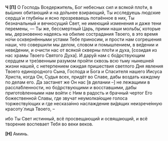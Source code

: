 **Ч [П]** О Господь Вседержитель, Бог небесных сил и всякой пло́ти, в вы́шних обитающий и на до́льнее взирающий, Ты исследуешь людские сердца́ и глуби́ны и ясно прозреваешь потаённое в них, Ты безначальный и вечносущий Свет, не имеющий изменения и даже тени перемены, — Ты же, бессмертный Царь, прими наши мольбы́, которые мы, дерзновенно надеясь на обилие сострадания Твоего, в это время но́чи осквернёнными устами Тебе приносим, и прости нам согрешения наши, что совершили мы делом, словом и помышлением, в ве́дении и неве́дении, и очисти нас от всякой скверны пло́ти и духа, <R>[</R>созидая из нас храмы Твоего Святого Духа<R>]</R>. И дару́й нам с бо́дрствующим сердцем и тре́звенным разумом пройти сквозь всю тьму нынешней жизни нашей, с нетерпением ожидая пришествия светлого Дня явления Твоего единородного Сына, Господа и Бога и Спасителя нашего Иисуса Христа, когда Он, Судья всех, придёт во Славе, дабы воздать каждому по делам его. Да застанет же Он нас <R>[</R>в делании –<R>]</R> не лежащими в рассла́бленности, но бо́дрствующими и восставшими, дабы пригото́вленными нам войти с Ним в радость и брачный чертог Его божественной Славы, где звучат неумолка́ющие голоса торжеству́ющих и где несказа́нно наслаждение ви́дящих неизрече́нную красоту́ лица Твоего, –

ибо Ты Свет истинный, всё просвещающий и освящающий, и всё творение воспевает Тебя во веки веков.

**[Н]** Аминь.
